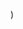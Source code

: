 
  <YouTubeLayout
    courseName="Whack-A-Mole"
    lessonName="Change Variable"
    path={useRouter().pathname}
    showPrev
    showNext
    videoId="KW46syX6jy4"
  />
)
